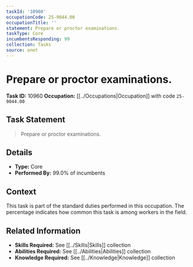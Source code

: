 ```yaml
---
taskId: '10960'
occupationCode: 25-9044.00
occupationTitle: ''
statement: Prepare or proctor examinations.
taskType: Core
incumbentsResponding: 99
collection: Tasks
source: onet
---
```

# Prepare or proctor examinations.

**Task ID:** 10960
**Occupation:** [[../Occupations|Occupation]] with code `25-9044.00`

## Task Statement

> Prepare or proctor examinations.

## Details

- **Type:** Core
- **Performed By:** 99.0% of incumbents

## Context

This task is part of the standard duties performed in this occupation. The percentage indicates how common this task is among workers in the field.

## Related Information

- **Skills Required:** See [[../Skills|Skills]] collection
- **Abilities Required:** See [[../Abilities|Abilities]] collection
- **Knowledge Required:** See [[../Knowledge|Knowledge]] collection
